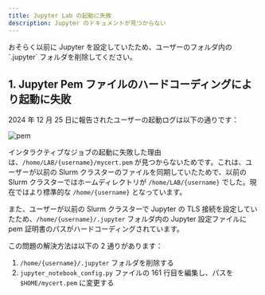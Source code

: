 ```yaml
---
title: Jupyter Lab の起動に失敗
description: Jupyter のドキュメントが見つからない
---
```


<Callout title="TL;DR">
  おそらく以前に Jupyter を設定していたため、ユーザーのフォルダ内の `.jupyter` フォルダを削除してください。
</Callout>

## 1. Jupyter Pem ファイルのハードコーディングにより起動に失敗

2024 年 12 月 25 日に報告されたユーザーの起動ログは以下の通りです：

![pem](./img/pem.webp)

インタラクティブなジョブの起動に失敗した理由は、`/home/LAB/{username}/mycert.pem` が見つからないためです。これは、ユーザーが以前の Slurm クラスターのファイルを同期していたためで、以前の Slurm クラスターではホームディレクトリが `/home/LAB/{username}` でした。現在ではより標準的な `/home/{username}` となっています。

また、ユーザーが以前の Slurm クラスターで Jupyter の TLS 接続を設定していたため、`/home/{username}/.jupyter` フォルダ内の Jupyter 設定ファイルに pem 証明書のパスがハードコーディングされています。

この問題の解決方法は以下の 2 通りがあります：

1. `/home/{username}/.jupyter` フォルダを削除する
2. `jupyter_notebook_config.py` ファイルの 161 行目を編集し、パスを `$HOME/mycert.pem` に変更する